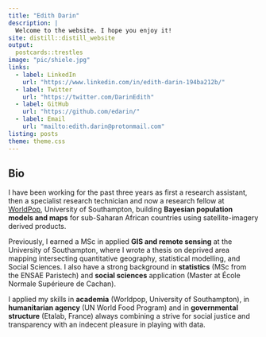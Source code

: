 ```yaml
---
title: "Edith Darin"
description: |
  Welcome to the website. I hope you enjoy it!
site: distill::distill_website
output:
  postcards::trestles
image: "pic/shiele.jpg"
links:
  - label: LinkedIn
    url: "https://www.linkedin.com/in/edith-darin-194ba212b/"
  - label: Twitter
    url: "https://twitter.com/DarinEdith"
  - label: GitHub
    url: "https://github.com/edarin/"
  - label: Email
    url: "mailto:edith.darin@protonmail.com"
listing: posts
theme: theme.css
---
```


## Bio

I have been working for the past three years as first a research assistant, then a specialist research technician and now a research fellow at [WorldPop](https://www.worldpop.org/), University of Southampton, building **Bayesian population models and maps** for sub-Saharan African countries using satellite-imagery derived products.

Previously, I earned a MSc in applied **GIS and remote sensing** at the University of Southampton, where I wrote a thesis on deprived area mapping intersecting quantitative geography, statistical modelling, and Social Sciences. I also have a strong background in **statistics** (MSc from the ENSAE Paristech) and **social sciences** application (Master at École Normale Supérieure de Cachan).

I applied my skills in **academia** (Worldpop, University of Southampton), in **humanitarian agency** (UN World Food Program) and in **governmental structure** (Etalab, France) always combining a strive for social justice and transparency with an indecent pleasure in playing with data.
